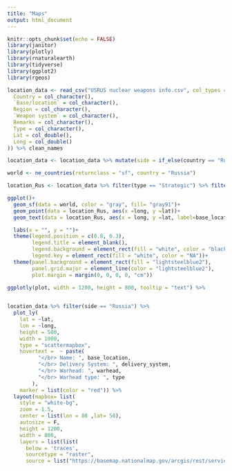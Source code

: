 ```yaml
---
title: "Maps"
output: html_document
---
```


```r
knitr::opts_chunk$set(echo = FALSE)
library(janitor)
library(plotly)
library(rnaturalearth)
library(tidyverse)
library(ggplot2)
library(rgeos)
```


```r

location_data <- read_csv("USRUS nuclear weapons info.csv", col_types = cols(
  Country = col_character(),
  `Base/location` = col_character(),
  Region = col_character(),
  `Weapon system` = col_character(),
  Remarks = col_character(),
  Type = col_character(),
  Lat = col_double(),
  Long = col_double()
)) %>% clean_names

location_data <- location_data %>% mutate(side = if_else(country == "Russia", "Russia", "United States")) 

```


```r

world <- ne_countries(returnclass = "sf", country = "Russia")

location_Rus <- location_data %>% filter(type == "Strategic") %>% filter(country == "Russia")

ggplot()+ 
  geom_sf(data = world, color = "gray", fill= "gray91")+
  geom_point(data = location_Rus, aes(x =long, y =lat))+ 
  geom_text(data = location_Rus, aes(x = long, y =lat, label=base_location,))

  labs(x = "", y = "")+
  theme(legend.position = c(0.8, 0.3), 
        legend.title = element_blank(), 
        legend.background = element_rect(fill = "white", color = "black"),
        legend.key = element_rect(fill = "white", color = "NA"))+
  theme(panel.background = element_rect(fill = "lightsteelblue2"), 
        panel.grid.major = element_line(color = "lightsteelblue2"), 
        plot.margin = margin(0, 0, 0, 0, "cm"))

ggplotly(plot, width = 1200, height = 800, tooltip = "text") %>% 
  


```

```r

location_data %>% filter(side == "Russia") %>%
  plot_ly(
    lat = ~lat,
    lon = ~long,
    height = 500,
    width = 1000,
    type = "scattermapbox",
    hovertext =  ~ paste(
          "</br> Name: ", base_location,
          "</br> Delivery System: ", delivery_system,
          "</br> Warhead: ", warhead,
          "</br> Warhead type: ", type
        ),
    marker = list(color = "red")) %>%
  layout(mapbox= list(
    style = "white-bg",
    zoom = 1.5,
    center = list(lon = 80 ,lat= 50),
    autosize = F,
    height = 1200,
    width = 800,
    layers = list(list(
      below = 'traces',
      sourcetype = "raster",
      source = list("https://basemap.nationalmap.gov/arcgis/rest/services/USGSImageryOnly/MapServer/tile/{z}/{y}/{x}")))))


```


